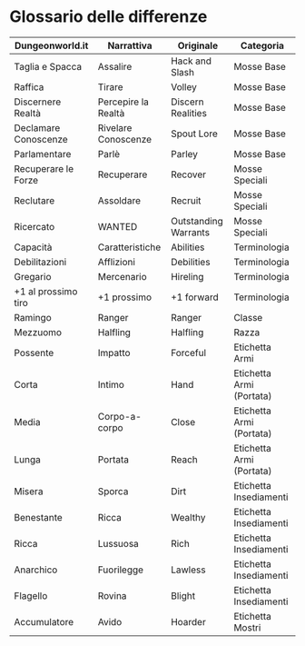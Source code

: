 # Glossario delle differenze

| Dungeonworld.it       | Narrattiva         | Originale           | Categoria         |
|-----------------------|--------------------|---------------------|-------------------|
| Taglia e Spacca       | Assalire           | Hack and Slash      | Mosse Base        |
| Raffica               | Tirare             | Volley              | Mosse Base        |
| Discernere Realtà     | Percepire la Realtà| Discern Realities   | Mosse Base        |
| Declamare Conoscenze  | Rivelare Conoscenze| Spout Lore          | Mosse Base        |
| Parlamentare          | Parlè              | Parley              | Mosse Base        |
| Recuperare le Forze   | Recuperare         | Recover             | Mosse Speciali   |
| Reclutare             | Assoldare          | Recruit             | Mosse Speciali   |
| Ricercato             | WANTED             | Outstanding Warrants| Mosse Speciali   |
| Capacità              | Caratteristiche    | Abilities           | Terminologia      |
| Debilitazioni         | Afflizioni         | Debilities          | Terminologia      |
| Gregario              | Mercenario         | Hireling            | Terminologia      |
| +1 al prossimo tiro   | +1 prossimo        | +1 forward          | Terminologia      |
| Ramingo               | Ranger             | Ranger              | Classe            |
| Mezzuomo              | Halfling           | Halfling            | Razza             |
| Possente              | Impatto            | Forceful            | Etichetta Armi   |
| Corta                 | Intimo             | Hand                | Etichetta Armi (Portata) |
| Media                 | Corpo-a-corpo      | Close               | Etichetta Armi (Portata) |
| Lunga                 | Portata            | Reach               | Etichetta Armi (Portata) |
| Misera                | Sporca             | Dirt                | Etichetta Insediamenti  |
| Benestante            | Ricca              | Wealthy             | Etichetta Insediamenti  |
| Ricca                 | Lussuosa           | Rich                | Etichetta Insediamenti  |
| Anarchico             | Fuorilegge         | Lawless             | Etichetta Insediamenti  |
| Flagello              | Rovina             | Blight              | Etichetta Insediamenti  |
| Accumulatore          | Avido              | Hoarder             | Etichetta Mostri |
